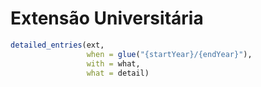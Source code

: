 \faIcon{hands-helping} Extensão Universitária
==================================



```r
detailed_entries(ext, 
                 when = glue("{startYear}/{endYear}"),
                 with = what,
                 what = detail)

```

